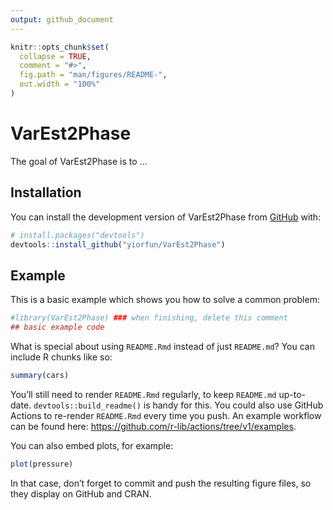 ```yaml
---
output: github_document
---
```


<!-- README.md is generated from README.Rmd. Please edit that file -->

```r
knitr::opts_chunk$set(
  collapse = TRUE,
  comment = "#>",
  fig.path = "man/figures/README-",
  out.width = "100%"
)
```

# VarEst2Phase

<!-- badges: start -->
<!-- badges: end -->

The goal of VarEst2Phase is to ...

## Installation

You can install the development version of VarEst2Phase from [GitHub](https://github.com/) with:

``` r
# install.packages("devtools")
devtools::install_github("yiorfun/VarEst2Phase")
```

## Example

This is a basic example which shows you how to solve a common problem:

```r
#library(VarEst2Phase) ### when finishing, delete this comment
## basic example code
```

What is special about using `README.Rmd` instead of just `README.md`? You can include R chunks like so:

```r
summary(cars)
```

You'll still need to render `README.Rmd` regularly, to keep `README.md` up-to-date. `devtools::build_readme()` is handy for this. You could also use GitHub Actions to re-render `README.Rmd` every time you push. An example workflow can be found here: <https://github.com/r-lib/actions/tree/v1/examples>.

You can also embed plots, for example:

```r
plot(pressure)
```

In that case, don't forget to commit and push the resulting figure files, so they display on GitHub and CRAN.
